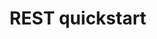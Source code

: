 ---
title: 'REST quickstart'
sidebar_position: 1
type: docs
platform_selector: false
description: >
  Real-time interaction with AI agents
---